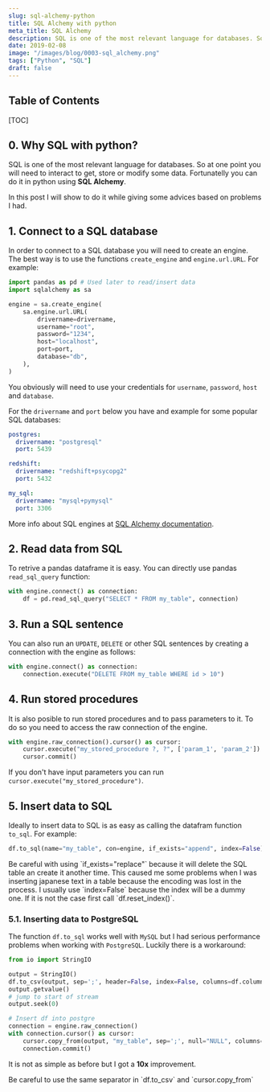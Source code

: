 ```yaml
---
slug: sql-alchemy-python
title: SQL Alchemy with python
meta_title: SQL Alchemy
description: SQL is one of the most relevant language for databases. So at one point you will need to interact to get, store or modify some data. Fortunatelly you can do it in python using SQL Alchemy.
date: 2019-02-08
image: "/images/blog/0003-sql_alchemy.png"
tags: ["Python", "SQL"]
draft: false
---
```


## Table of Contents

[TOC]

## 0. Why SQL with python?

SQL is one of the most relevant language for databases. So at one point you will need to interact to get, store or modify some data. Fortunatelly you can do it in python using **SQL Alchemy**.

In this post I will show to do it while giving some advices based on problems I had.

## 1. Connect to a SQL database

In order to connect to a SQL database you will need to create an engine. The best way is to use the functions `create_engine` and `engine.url.URL`. For example:

```python
import pandas as pd # Used later to read/insert data
import sqlalchemy as sa

engine = sa.create_engine(
    sa.engine.url.URL(
        drivername=drivername,
        username="root",
        password="1234",
        host="localhost",
        port=port,
        database="db",
    ),
)
```

You obviously will need to use your credentials for `username`, `password`, `host` and `database`.

For the `drivername` and `port` below you have and example for some popular SQL databases:

```yaml
postgres:
  drivername: "postgresql"
  port: 5439

redshift:
  drivername: "redshift+psycopg2"
  port: 5432

my_sql:
  drivername: "mysql+pymysql"
  port: 3306
```

More info about SQL engines at [SQL Alchemy documentation](https://docs.sqlalchemy.org/en/13/core/engines.html).

## 2. Read data from SQL

To retrive a pandas dataframe it is easy. You can directly use pandas `read_sql_query` function:

```python
with engine.connect() as connection:
    df = pd.read_sql_query("SELECT * FROM my_table", connection)
```

## 3. Run a SQL sentence

You can also run an `UPDATE`, `DELETE` or other SQL sentences by creating a connection with the engine as follows:

```python
with engine.connect() as connection:
    connection.execute("DELETE FROM my_table WHERE id > 10")
```

## 4. Run stored procedures

It is also posible to run stored procedures and to pass parameters to it. To do so you need to access the raw connection of the engine.

```python
with engine.raw_connection().cursor() as cursor:
    cursor.execute("my_stored_procedure ?, ?", ['param_1', 'param_2'])
    cursor.commit()
```

If you don't have input parameters you can run `cursor.execute("my_stored_procedure")`.

## 5. Insert data to SQL

Ideally to insert data to SQL is as easy as calling the datafram function `to_sql`. For example:

```python
df.to_sql(name="my_table", con=engine, if_exists="append", index=False)
```

<Notice type="warning">
  Be careful with using `if_exists="replace"` because it will delete the SQL table an create it another time. This caused me some problems when I was inserting japanese text in a table because the encoding was lost in the process.
</Notice>


<Notice type="info">
  I usually use `index=False` because the index will be a dummy one. If it is not the case first call `df.reset_index()`.
</Notice>

### 5.1. Inserting data to PostgreSQL
The function `df.to_sql` works well with `MySQL` but I had serious performance problems when working with `PostgreSQL`. Luckily there is a workaround:

```python
from io import StringIO

output = StringIO()
df.to_csv(output, sep=';', header=False, index=False, columns=df.columns)
output.getvalue()
# jump to start of stream
output.seek(0)

# Insert df into postgre
connection = engine.raw_connection()
with connection.cursor() as cursor:
    cursor.copy_from(output, "my_table", sep=';', null="NULL", columns=(df.columns))
    connection.commit()
```

It is not as simple as before but I got a **10x** improvement.

<Notice type="warning">
  Be careful to use the same separator in `df.to_csv` and `cursor.copy_from`
</Notice>
